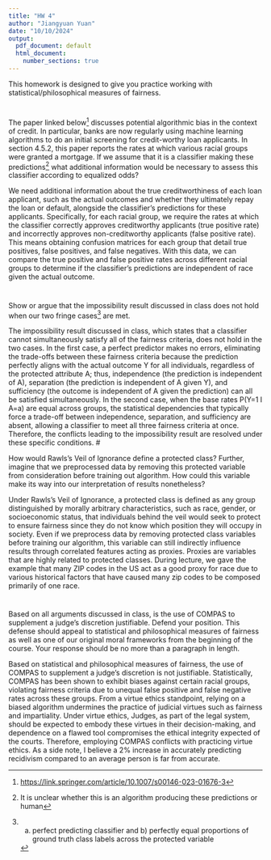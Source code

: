 ```yaml
---
title: "HW 4"
author: "Jiangyuan Yuan"
date: "10/10/2024"
output:
  pdf_document: default
  html_document:
    number_sections: true
---
```


This homework is designed to give you practice working with statistical/philosophical measures of fairness.

# 

The paper linked below[^1] discusses potential algorithmic bias in the context of credit. In particular, banks are now regularly using machine learning algorithms to do an initial screening for credit-worthy loan applicants. In section 4.5.2, this paper reports the rates at which various racial groups were granted a mortgage. If we assume that it is a classifier making these predictions[^2] what additional information would be necessary to assess this classifier according to equalized odds?

[^1]: <https://link.springer.com/article/10.1007/s00146-023-01676-3>

[^2]: It is unclear whether this is an algorithm producing these predictions or human

We need additional information about the true creditworthiness of each loan applicant, such as the actual outcomes and whether they ultimately repay the loan or default, alongside the classifier's predictions for these applicants. Specifically, for each racial group, we require the rates at which the classifier correctly approves creditworthy applicants (true positive rate) and incorrectly approves non-creditworthy applicants (false positive rate). This means obtaining confusion matrices for each group that detail true positives, false positives, and false negatives. With this data, we can compare the true positive and false positive rates across different racial groups to determine if the classifier's predictions are independent of race given the actual outcome.

# 

Show or argue that the impossibility result discussed in class does not hold when our two fringe cases[^3] are met.

[^3]:
    a)  perfect predicting classifier and b) perfectly equal proportions of ground truth class labels across the protected variable

The impossibility result discussed in class, which states that a classifier cannot simultaneously satisfy all of the fairness criteria, does not hold in the two cases. In the first case, a perfect predictor makes no errors, eliminating the trade-offs between these fairness criteria because the prediction perfectly aligns with the actual outcome Y for all individuals, regardless of the protected attribute A; thus, independence (the prediction is independent of A), separation (the prediction is independent of A given Y), and sufficiency (the outcome is independent of A given the prediction) can all be satisfied simultaneously. In the second case, when the base rates P(Y=1 I A=a) are equal across groups, the statistical dependencies that typically force a trade-off between independence, separation, and sufficiency are absent, allowing a classifier to meet all three fairness criteria at once. Therefore, the conflicts leading to the impossibility result are resolved under these specific conditions. \#

How would Rawls's Veil of Ignorance define a protected class? Further, imagine that we preprocessed data by removing this protected variable from consideration before training out algorithm. How could this variable make its way into our interpretation of results nonetheless?

Under Rawls's Veil of Ignorance, a protected class is defined as any group distinguished by morally arbitrary characteristics, such as race, gender, or socioeconomic status, that individuals behind the veil would seek to protect to ensure fairness since they do not know which position they will occupy in society. Even if we preprocess data by removing protected class variables before training our algorithm, this variable can still indirectly influence results through correlated features acting as proxies. Proxies are variables that are highly related to protected classes. During lecture, we gave the example that many ZIP codes in the US act as a good proxy for race due to various historical factors that have caused many zip codes to be composed primarily of one race.

# 

Based on all arguments discussed in class, is the use of COMPAS to supplement a judge's discretion justifiable. Defend your position. This defense should appeal to statistical and philosophical measures of fairness as well as one of our original moral frameworks from the beginning of the course. Your response should be no more than a paragraph in length.

Based on statistical and philosophical measures of fairness, the use of COMPAS to supplement a judge's discretion is not justifiable. Statistically, COMPAS has been shown to exhibit biases against certain racial groups, violating fairness criteria due to unequal false positive and false negative rates across these groups. From a virtue ethics standpoint, relying on a biased algorithm undermines the practice of judicial virtues such as fairness and impartiality. Under virtue ethics, Judges, as part of the legal system, should be expected to embody these virtues in their decision-making, and dependence on a flawed tool compromises the ethical integrity expected of the courts. Therefore, employing COMPAS conflicts with practicing virtue ethics. As a side note, I believe a 2% increase in accurately predicting recidivism compared to an average person is far from accurate.
